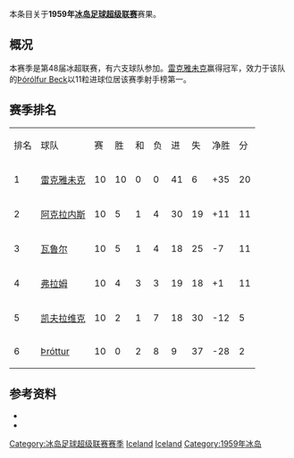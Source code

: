 本条目关于'''1959年[[冰岛足球超级联赛|冰岛足球超级联赛]]'''赛果。

==概况==
本赛季是第48届冰超联赛，有六支球队参加。[[雷克雅未克足球俱乐部|雷克雅未克]]赢得冠军，效力于该队的[[Þór_Beck|Þórólfur Beck]]以11粒进球位居该赛季射手榜第一。

==赛季排名==
{| class="wikitable" style="text-align: center;"
|排名||球队||赛||胜||和||负||进||失||净胜||分
|-
|1||[[雷克雅未克足球俱乐部|雷克雅未克]]||10||10||0||0||41||6||+35||20
|-
|2||[[阿克拉内斯竞技俱乐部|阿克拉内斯]]||10||5||1||4||30||19||+11||11
|-
|3||[[瓦鲁尔足球俱乐部|瓦鲁尔]]||10||5||1||4||18||25||-7||11
|-
|4||[[弗拉姆足球俱乐部|弗拉姆]]||10||4||3||3||19||18||+1||11
|-
|5||[[凯夫拉维克足球俱乐部|凯夫拉维克]]||10||2||1||7||18||30||-12||5
|-
|6||[[Knattspyrnufélagið_Þróttur|Þróttur]]||10||0||2||8||9||37||-28||2
|}

==参考资料==
* {{cite web |title=Iceland Final League Tables 1912-1998 |url=http://www.rsssf.com/tablesi/ijshist.html |publisher=[[RSSSF|RSSSF]] |accessdate=2018-06-18 |archive-date=2019-12-25 |archive-url=https://web.archive.org/web/20191225230011/http://rsssf.com/tablesi/ijshist.html |dead-url=no }}
* {{cite web |title=Iceland - Topscorers |url=http://www.rsssf.com/tablesi/ijstops.html |website=www.rsssf.com |publisher=[[RSSSF|RSSSF]] |accessdate=2018-06-18 |archive-date=2019-04-07 |archive-url=https://web.archive.org/web/20190407162501/http://www.rsssf.com/tablesi/ijstops.html |dead-url=no }}

{{冰岛足球超级联赛赛季}}
{{1958–59 in European football (UEFA)}}
{{1959–60 in European football (UEFA)}}

[[Category:冰岛足球超级联赛赛季|Category:冰岛足球超级联赛赛季]]
[[Category:1958年至1959年本土足球联赛|Iceland]] 
[[Category:1959年至1960年本土足球联赛|Iceland]] 
[[Category:1959年冰岛|Category:1959年冰岛]]